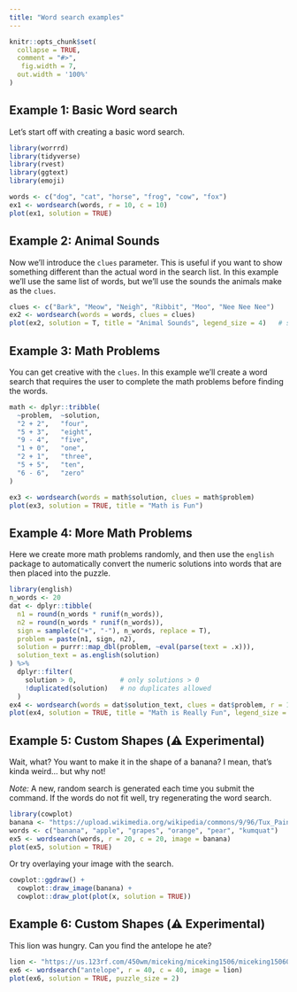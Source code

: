 ```yaml
---
title: "Word search examples"
---
```


```r
knitr::opts_chunk$set(
  collapse = TRUE,
  comment = "#>",
   fig.width = 7, 
  out.width = '100%'
)
```


## Example 1: Basic Word search

Let's start off with creating a basic word search.

```r
library(worrrd)
library(tidyverse)
library(rvest)
library(ggtext)
library(emoji)
```

```r
words <- c("dog", "cat", "horse", "frog", "cow", "fox")
ex1 <- wordsearch(words, r = 10, c = 10)
plot(ex1, solution = TRUE)
```

## Example 2: Animal Sounds

Now we'll introduce the `clues` parameter.  This is useful if you want to show something different than the actual word in the search list.  In this example we'll use the same list of words, but we'll use the sounds the animals make as the `clues`.

```r
clues <- c("Bark", "Meow", "Neigh", "Ribbit", "Moo", "Nee Nee Nee")
ex2 <- wordsearch(words = words, clues = clues)
plot(ex2, solution = T, title = "Animal Sounds", legend_size = 4)   # set legend_size to force ggtext
```

<!-- ## Example 2: Emoji Clues -->

<!-- Now we'll introduce the `clues` parameter.  This is useful if you want to show something different than the actual word in the search list.  In this example we'll use the same list of words, but show the emojis as the `clues`.  Credit to [Emil Hvitfeldt](https://www.hvitfeldt.me/blog/real-emojis-in-ggplot2/) for how to put emojis into a ggplot. -->

<!-- ```{r} -->
<!-- # Function to convert emoji to link -->
<!-- emoji_to_link <- function(x) { -->
<!--   x %>% -->
<!--     emoji::emoji() %>% -->
<!--     paste0("https://emojipedia.org/emoji/", .) %>% -->
<!--     rvest::read_html() %>% -->
<!--     rvest::html_nodes("tr td a") %>% -->
<!--     .[1] %>% -->
<!--     rvest::html_attr("href") %>% -->
<!--     paste0("https://emojipedia.org/", .) %>% -->
<!--     xml2::read_html() %>% -->
<!--     rvest::html_node('div[class="vendor-image"] img') %>% -->
<!--     rvest::html_attr("src") -->
<!-- } -->
<!-- link_to_img <- function(x, size = 25) { -->
<!--   paste0("<img src='", x, "' width='", size, "'/>") -->
<!-- } -->

<!-- # Create wordsearch data -->
<!-- df <- -->
<!--   dplyr::tibble( -->
<!--     words = c("dog", "cat", "horse", "frog", "cow", "fox") -->
<!--   ) %>% -->
<!--   dplyr::mutate( -->
<!--     url = map_chr(words, slowly(~emoji_to_link(.x), rate_delay(1))), -->
<!--     clues = link_to_img(url) -->
<!--     ) -->

<!-- # Build + plot -->
<!-- ex2 <- wordsearch(words = df$words, clues = df$clues) -->
<!-- plot(ex2, solution = T, title = "Emojis", legend_size = 4)   # set legend_size to force ggtext -->
<!-- ``` -->


## Example 3:  Math Problems

You can get creative with the `clues`.  In this example we'll create a word search 
that requires the user to complete the math problems before finding the words.

```r
math <- dplyr::tribble(
  ~problem,  ~solution,
  "2 + 2",   "four",
  "5 + 3",   "eight",
  "9 - 4",   "five",
  "1 + 0",   "one",
  "2 + 1",   "three",
  "5 + 5",   "ten",
  "6 - 6",   "zero"
)

ex3 <- wordsearch(words = math$solution, clues = math$problem)
plot(ex3, solution = TRUE, title = "Math is Fun")
```

## Example 4:  More Math Problems

Here we create more math problems randomly, and then use the `english` package to automatically convert the numeric solutions into words that are then placed into the puzzle.

```r
library(english)
n_words <- 20
dat <- dplyr::tibble(
  n1 = round(n_words * runif(n_words)),
  n2 = round(n_words * runif(n_words)),
  sign = sample(c("+", "-"), n_words, replace = T),
  problem = paste(n1, sign, n2),
  solution = purrr::map_dbl(problem, ~eval(parse(text = .x))),
  solution_text = as.english(solution)
) %>%
  dplyr::filter(
    solution > 0,           # only solutions > 0
    !duplicated(solution)   # no duplicates allowed
  )
ex4 <- wordsearch(words = dat$solution_text, clues = dat$problem, r = 15, c = 15)
plot(ex4, solution = TRUE, title = "Math is Really Fun", legend_size = 4)
```

## Example 5: Custom Shapes (⚠️ Experimental)

Wait, what?  You want to make it in the shape of a banana?  I mean, that's kinda weird... but why not!

_Note:_ A new, random search is generated each time you submit the command. If the 
words do not fit well, try regenerating the word search.

```r
library(cowplot)
banana <- "https://upload.wikimedia.org/wikipedia/commons/9/96/Tux_Paint_banana.svg"
words <- c("banana", "apple", "grapes", "orange", "pear", "kumquat")
ex5 <- wordsearch(words, r = 20, c = 20, image = banana)
plot(ex5, solution = TRUE)
```

Or try overlaying your image with the search.

```r
cowplot::ggdraw() +
  cowplot::draw_image(banana) +
  cowplot::draw_plot(plot(x, solution = TRUE))

```


## Example 6: Custom Shapes (⚠️ Experimental)

This lion was hungry.  Can you find the antelope he ate?

```r
lion <- "https://us.123rf.com/450wm/miceking/miceking1506/miceking150601500/40903456-stock-vector-lion-silhouette.jpg"
ex6 <- wordsearch("antelope", r = 40, c = 40, image = lion)
plot(ex6, solution = TRUE, puzzle_size = 2)
```


